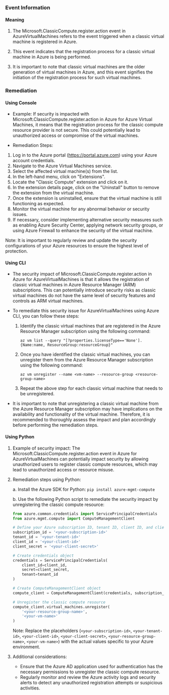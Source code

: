 
### Event Information

#### Meaning

1. The Microsoft.ClassicCompute.register.action event in AzureVirtualMachines refers to the event triggered when a classic virtual machine is registered in Azure.

2. This event indicates that the registration process for a classic virtual machine in Azure is being performed.

3. It is important to note that classic virtual machines are the older generation of virtual machines in Azure, and this event signifies the initiation of the registration process for such virtual machines.

### Remediation

#### Using Console

- Example: If security is impacted with Microsoft.ClassicCompute.register.action in Azure for Azure Virtual Machines, it means that the registration process for the classic compute resource provider is not secure. This could potentially lead to unauthorized access or compromise of the virtual machines.

- Remediation Steps:
1. Log in to the Azure portal (https://portal.azure.com) using your Azure account credentials.
2. Navigate to the Azure Virtual Machines service.
3. Select the affected virtual machine(s) from the list.
4. In the left-hand menu, click on "Extensions".
5. Locate the "Classic Compute" extension and click on it.
6. In the extension details page, click on the "Uninstall" button to remove the extension from the virtual machine.
7. Once the extension is uninstalled, ensure that the virtual machine is still functioning as expected.
8. Monitor the virtual machine for any abnormal behavior or security issues.
9. If necessary, consider implementing alternative security measures such as enabling Azure Security Center, applying network security groups, or using Azure Firewall to enhance the security of the virtual machine.

Note: It is important to regularly review and update the security configurations of your Azure resources to ensure the highest level of protection.

#### Using CLI

- The security impact of Microsoft.ClassicCompute.register.action in Azure for AzureVirtualMachines is that it allows the registration of classic virtual machines in Azure Resource Manager (ARM) subscriptions. This can potentially introduce security risks as classic virtual machines do not have the same level of security features and controls as ARM virtual machines.

- To remediate this security issue for AzureVirtualMachines using Azure CLI, you can follow these steps:
  1. Identify the classic virtual machines that are registered in the Azure Resource Manager subscription using the following command:
     ```
     az vm list --query "[?properties.licenseType=='None'].{Name:name, ResourceGroup:resourceGroup}"
     ```
  2. Once you have identified the classic virtual machines, you can unregister them from the Azure Resource Manager subscription using the following command:
     ```
     az vm unregister --name <vm-name> --resource-group <resource-group-name>
     ```
  3. Repeat the above step for each classic virtual machine that needs to be unregistered.

- It is important to note that unregistering a classic virtual machine from the Azure Resource Manager subscription may have implications on the availability and functionality of the virtual machine. Therefore, it is recommended to thoroughly assess the impact and plan accordingly before performing the remediation steps.

#### Using Python

1. Example of security impact: The Microsoft.ClassicCompute.register.action event in Azure for AzureVirtualMachines can potentially impact security by allowing unauthorized users to register classic compute resources, which may lead to unauthorized access or resource misuse.

2. Remediation steps using Python:

   a. Install the Azure SDK for Python: `pip install azure-mgmt-compute`

   b. Use the following Python script to remediate the security impact by unregistering the classic compute resource:

   ```python
   from azure.common.credentials import ServicePrincipalCredentials
   from azure.mgmt.compute import ComputeManagementClient

   # Define your Azure subscription ID, tenant ID, client ID, and client secret
   subscription_id = '<your-subscription-id>'
   tenant_id = '<your-tenant-id>'
   client_id = '<your-client-id>'
   client_secret = '<your-client-secret>'

   # Create credentials object
   credentials = ServicePrincipalCredentials(
       client_id=client_id,
       secret=client_secret,
       tenant=tenant_id
   )

   # Create ComputeManagementClient object
   compute_client = ComputeManagementClient(credentials, subscription_id)

   # Unregister the classic compute resource
   compute_client.virtual_machines.unregister(
       '<your-resource-group-name>',
       '<your-vm-name>'
   )
   ```

   Note: Replace the placeholders (`<your-subscription-id>`, `<your-tenant-id>`, `<your-client-id>`, `<your-client-secret>`, `<your-resource-group-name>`, `<your-vm-name>`) with the actual values specific to your Azure environment.

3. Additional considerations:

   - Ensure that the Azure AD application used for authentication has the necessary permissions to unregister the classic compute resource.
   - Regularly monitor and review the Azure activity logs and security alerts to detect any unauthorized registration attempts or suspicious activities.

